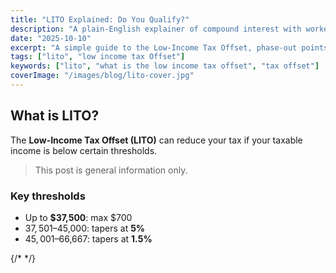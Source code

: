 ```yaml
---
title: "LITO Explained: Do You Qualify?"
description: "A plain-English explainer of compound interest with worked examples and a free calculator to test your own numbers."
date: "2025-10-10"
excerpt: "A simple guide to the Low-Income Tax Offset, phase-out points, and common questions."
tags: ["lito", "low income tax Offset"]
keywords: ["lito", "what is the low income tax offset", "tax offset"]
coverImage: "/images/blog/lito-cover.jpg"
---
```

## What is LITO?

The **Low-Income Tax Offset (LITO)** can reduce your tax if your taxable income is below certain thresholds.

> This post is general information only.

### Key thresholds
- Up to **$37,500**: max $700
- $37,501–$45,000: tapers at **5%**
- $45,001–$66,667: tapers at **1.5%**

{/* 
<Tooltip text="This is an inline tooltip used inside MDX!" /> 
*/}

